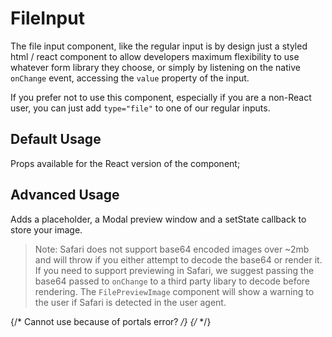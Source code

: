 
<Meta of={FileInputStories} />

# FileInput

The file input component, like the regular input is by design just a styled html / react component to allow developers maximum flexibility to use whatever form library they choose, or simply by listening on the native `onChange` event, accessing the `value` property of the input.

If you prefer not to use this component, especially if you are a non-React user, you can just add `type="file"` to one of our regular inputs.

## Default Usage

Props available for the React version of the component;

<Controls />

<Canvas>
  <Story of={FileInputStories.DefaultUsage} />
</Canvas>

<RenderHtmlMarkup of={FileInputStories.DefaultUsage} />

## Advanced Usage

Adds a placeholder, a Modal preview window and a setState callback to store your image.

> Note: Safari does not support base64 encoded images over ~2mb and will throw if you either attempt to decode the base64 or render it. If you need to support previewing in Safari, we suggest passing the base64 passed to `onChange` to a third party libary to decode before rendering. The `FilePreviewImage` component will show a warning to the user if Safari is detected in the user agent.

<Canvas>
  <Story of={FileInputStories.AdvancedUsage} />
</Canvas>

{/* Cannot use because of portals error? */}
{/* <RenderHtmlMarkup component="FileInput" story="Advanced Usage" /> */}
